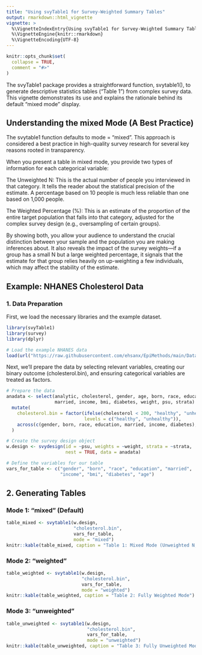 ```yaml
---
title: "Using svyTable1 for Survey-Weighted Summary Tables"
output: rmarkdown::html_vignette
vignette: >
  %\VignetteIndexEntry{Using svyTable1 for Survey-Weighted Summary Tables}
  %\VignetteEngine{knitr::rmarkdown}
  %\VignetteEncoding{UTF-8}
---
```


```r
knitr::opts_chunk$set(
  collapse = TRUE,
  comment = "#>"
)
```

The svyTable1 package provides a straightforward function, svytable1(), to generate descriptive statistics tables ("Table 1") from complex survey data. This vignette demonstrates its use and explains the rationale behind its default "mixed mode" display.

## Understanding the mixed Mode (A Best Practice)
The svytable1 function defaults to mode = "mixed". This approach is considered a best practice in high-quality survey research for several key reasons rooted in transparency.

When you present a table in mixed mode, you provide two types of information for each categorical variable:

The Unweighted N: This is the actual number of people you interviewed in that category. It tells the reader about the statistical precision of the estimate. A percentage based on 10 people is much less reliable than one based on 1,000 people.

The Weighted Percentage (%): This is an estimate of the proportion of the entire target population that falls into that category, adjusted for the complex survey design (e.g., oversampling of certain groups).

By showing both, you allow your audience to understand the crucial distinction between your sample and the population you are making inferences about. It also reveals the impact of the survey weights—if a group has a small N but a large weighted percentage, it signals that the estimate for that group relies heavily on up-weighting a few individuals, which may affect the stability of the estimate.

## Example: NHANES Cholesterol Data

### 1. Data Preparation
First, we load the necessary libraries and the example dataset.

```r
library(svyTable1)
library(survey)
library(dplyr)

# Load the example NHANES data
load(url("https://raw.githubusercontent.com/ehsanx/EpiMethods/main/Data/surveydata/cholesterolNHANES15part1.RData"))
```

Next, we'll prepare the data by selecting relevant variables, creating our binary outcome (cholesterol.bin), and ensuring categorical variables are treated as factors.

```r
# Prepare the data
anadata <- select(analytic, cholesterol, gender, age, born, race, education, 
                  married, income, bmi, diabetes, weight, psu, strata) %>%
  mutate(
    cholesterol.bin = factor(ifelse(cholesterol < 200, "healthy", "unhealthy"),
                             levels = c("healthy", "unhealthy")),
    across(c(gender, born, race, education, married, income, diabetes), as.factor)
  )

# Create the survey design object
w.design <- svydesign(id = ~psu, weights = ~weight, strata = ~strata,
                      nest = TRUE, data = anadata)

# Define the variables for our table
vars_for_table <- c("gender", "born", "race", "education", "married", 
                    "income", "bmi", "diabetes", "age")
```

## 2. Generating Tables

### Mode 1: "mixed" (Default)
```r
table_mixed <- svytable1(w.design, 
                         "cholesterol.bin", 
                         vars_for_table, 
                         mode = "mixed")
knitr::kable(table_mixed, caption = "Table 1: Mixed Mode (Unweighted N, Weighted %)")
```

### Mode 2: "weighted"
```r
table_weighted <- svytable1(w.design, 
                            "cholesterol.bin", 
                            vars_for_table, 
                            mode = "weighted")
knitr::kable(table_weighted, caption = "Table 2: Fully Weighted Mode")
```

### Mode 3: "unweighted"
```r
table_unweighted <- svytable1(w.design, 
                              "cholesterol.bin", 
                              vars_for_table, 
                              mode = "unweighted")
knitr::kable(table_unweighted, caption = "Table 3: Fully Unweighted Mode")
```
